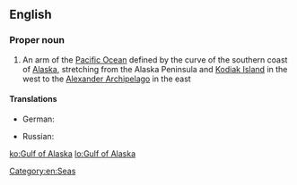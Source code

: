 ==English==
{{wikipedia}}

===Proper noun===
{{en-proper noun|head=[[gulf|Gulf]] [[of]] [[Alaska]]}}

# An arm of the [[Pacific Ocean]] defined by the curve of the southern coast of [[Alaska]], stretching from the Alaska Peninsula and [[Kodiak Island]] in the west to the [[Alexander Archipelago]] in the east

====Translations====
{{trans-top|arm of the Pacific Ocean}}
* German: {{t-|de|Golf von Alaska|m}}
{{trans-mid}}
* Russian: {{t|ru|Аляскинский залив|m|sc=Cyrl|tr=Aljáskinskij zalív|alt=Аля́скинский зали́в}}
{{trans-bottom}}

[[Category:en:Seas]]

[[ko:Gulf of Alaska]]
[[lo:Gulf of Alaska]]